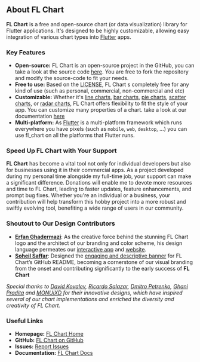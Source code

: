 ## About FL Chart
**FL Chart** is a free and open-source chart (or data visualization) library for Flutter applications. It's designed to be highly customizable, allowing easy integration of various chart types into [Flutter](https://flutter.dev/) apps.

### Key Features
- **Open-source:** FL Chart is an open-source project in the GitHub, you can take a look at the source code [here](https://github.com/imaNNeo/fl_chart). You are free to fork the repository and modify the source-code to fit your needs.
- **Free to use:** Based on the [LICENSE](https://github.com/imaNNeo/fl_chart/blob/master/LICENSE), FL Chart s completely free for any kind of use (such as personal, commercial, non-commercial and etc)
- **Customizable:** Whether it's [line charts](https://app.flchart.dev/#/line), [bar charts](https://app.flchart.dev/#/bar), [pie charts](https://app.flchart.dev/#/pie), [scatter charts](https://app.flchart.dev/#/scatter), or [radar charts](https://app.flchart.dev/#/radar), FL Chart offers flexibility to fit the style of your app. You can customize many properties of a chart. take a look at our documentation [here](https://github.com/imaNNeo/fl_chart/blob/master/repo_files/documentations/index.md)
- **Multi-platform:** As [Flutter](https://flutter.dev/) is a multi-platform framework which runs everywhere you have pixels (such as `mobile`, `web`, `desktop`, ...) you can use fl_chart on all the platforms that Flutter runs.

### Speed Up FL Chart with Your Support
**FL Chart** has become a vital tool not only for individual developers but also for businesses using it in their commercial apps. As a project developed during my personal time alongside my full-time job, your support can make a significant difference. Donations will enable me to devote more resources and time to FL Chart, leading to faster updates, feature enhancements, and prompt bug fixes. Whether you're an individual or a business, your contribution will help transform this hobby project into a more robust and swiftly evolving tool, benefiting a wide range of users in our community.

### Shoutout to Our Design Contributors
- [**Erfan Ghadermazi**](https://www.linkedin.com/in/erfan-ghadermazi-936454183/): As the creative force behind the stunning FL Chart logo and the architect of our branding and color scheme, his design language permeates our [interactive app](https://app.flchart.dev) and [website](https://app.flchart.dev).
- [**Soheil Saffar**](https://www.linkedin.com/in/soheilsaffar/): Designed the [engaging and descriptive banner](https://raw.githubusercontent.com/imaNNeo/fl_chart/496f35588cc2186a0c7bae9a07325d51d015ed6b/repo_files/images/landing_logo.jpg) for FL Chart’s GitHub README, becoming a cornerstone of our visual branding from the onset and contributing significantly to the early success of **FL Chart**

_Special thanks to [David Kovalev](https://dribbble.com/shots/5560237-Live-Graphs-XD), [Ricardo Salazar](https://dribbble.com/shots/1956890-Data-Stats), [Dmitro Petrenko](https://dribbble.com/shots/5425378-Mobile-Application-Dashboard-for-Stock-Platform), [Ghani Pradita](https://dribbble.com/shots/6379476-Calories-Management-App) and [MONUiXD](https://www.uplabs.com/posts/chart-pie-chart-bar-chart) for their innovative designs, which have inspired several of our chart implementations and enriched the diversity and creativity of FL Chart._

### Useful Links
- **Homepage:** [FL Chart Home](https://flchart.dev/)
- **GitHub:** [FL Chart on GitHub](https://github.com/imaNNeo/fl_chart)
- **Issues:** [Report Issues](https://github.com/imaNNeo/fl_chart/issues)
- **Documentation:** [FL Chart Docs](https://github.com/imaNNeo/fl_chart/blob/master/repo_files/documentations/index.md)

